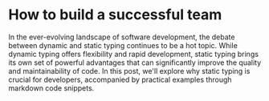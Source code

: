 # How to build a successful team

In the ever-evolving landscape of software development, the debate between dynamic and static typing continues to be a hot topic. While dynamic typing offers flexibility and rapid development, static typing brings its own set of powerful advantages that can significantly improve the quality and maintainability of code. In this post, we'll explore why static typing is crucial for developers, accompanied by practical examples through markdown code snippets.
